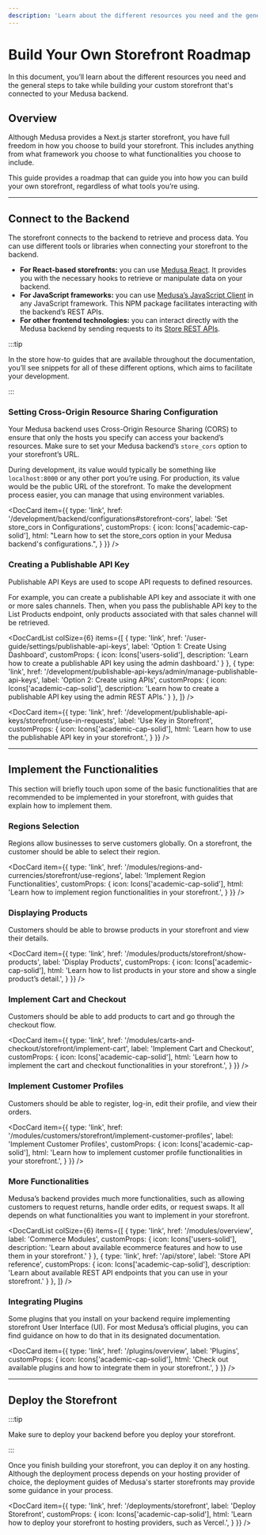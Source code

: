 ```yaml
---
description: 'Learn about the different resources you need and the general steps to take while building your custom storefront that is connected to your Medusa backend.'
---
```



# Build Your Own Storefront Roadmap

In this document, you’ll learn about the different resources you need and the general steps to take while building your custom storefront that's connected to your Medusa backend.

## Overview

Although Medusa provides a Next.js starter storefront, you have full freedom in how you choose to build your storefront. This includes anything from what framework you choose to what functionalities you choose to include.

This guide provides a roadmap that can guide you into how you can build your own storefront, regardless of what tools you’re using.

---

## Connect to the Backend

The storefront connects to the backend to retrieve and process data. You can use different tools or libraries when connecting your storefront to the backend.

- **For React-based storefronts:** you can use [Medusa React](../medusa-react/overview.md). It provides you with the necessary hooks to retrieve or manipulate data on your backend.
- **For JavaScript frameworks:** you can use [Medusa’s JavaScript Client](../js-client/overview.md) in any JavaScript framework. This NPM package facilitates interacting with the backend’s REST APIs.
- **For other frontend technologies:** you can interact directly with the Medusa backend by sending requests to its [Store REST APIs](/api/store).

:::tip

In the store how-to guides that are available throughout the documentation, you’ll see snippets for all of these different options, which aims to facilitate your development.

:::

### Setting Cross-Origin Resource Sharing Configuration

Your Medusa backend uses Cross-Origin Resource Sharing (CORS) to ensure that only the hosts you specify can access your backend’s resources. Make sure to set your Medusa backend’s `store_cors` option to your storefront’s URL.

During development, its value would typically be something like `localhost:8000` or any other port you’re using. For production, its value would be the public URL of the storefront. To make the development process easier, you can manage that using environment variables.

<DocCard item={{
  type: 'link',
  href: '/development/backend/configurations#storefront-cors',
  label: 'Set store_cors in Configurations',
  customProps: {
    icon: Icons['academic-cap-solid'],
    html: "Learn how to set the store_cors option in your Medusa backend's configurations.",
  }
}} />

### Creating a Publishable API Key

Publishable API Keys are used to scope API requests to defined resources.

For example, you can create a publishable API key and associate it with one or more sales channels. Then, when you pass the publishable API key to the List Products endpoint, only products associated with that sales channel will be retrieved.

<DocCardList colSize={6} items={[
  {
    type: 'link',
    href: '/user-guide/settings/publishable-api-keys',
    label: 'Option 1: Create Using Dashboard',
    customProps: {
      icon: Icons['users-solid'],
      description: 'Learn how to create a publishable API key using the admin dashboard.'
    }
  },
  {
    type: 'link',
    href: '/development/publishable-api-keys/admin/manage-publishable-api-keys',
    label: 'Option 2: Create using APIs',
    customProps: {
      icon: Icons['academic-cap-solid'],
      description: 'Learn how to create a publishable API key using the admin REST APIs.'
    }
  },
]} />

<DocCard item={{
  type: 'link',
  href: '/development/publishable-api-keys/storefront/use-in-requests',
  label: 'Use Key in Storefront',
  customProps: {
    icon: Icons['academic-cap-solid'],
    html: 'Learn how to use the publishable API key in your storefront.',
  }
}} />

---

## Implement the Functionalities

This section will briefly touch upon some of the basic functionalities that are recommended to be implemented in your storefront, with guides that explain how to implement them.

### Regions Selection

Regions allow businesses to serve customers globally. On a storefront, the customer should be able to select their region.

<DocCard item={{
  type: 'link',
  href: '/modules/regions-and-currencies/storefront/use-regions',
  label: 'Implement Region Functionalities',
  customProps: {
    icon: Icons['academic-cap-solid'],
    html: 'Learn how to implement region functionalities in your storefront.',
  }
}} />

### Displaying Products

Customers should be able to browse products in your storefront and view their details.

<DocCard item={{
  type: 'link',
  href: '/modules/products/storefront/show-products',
  label: 'Display Products',
  customProps: {
    icon: Icons['academic-cap-solid'],
    html: 'Learn how to list products in your store and show a single product’s detail.',
  }
}} />

### Implement Cart and Checkout

Customers should be able to add products to cart and go through the checkout flow.

<DocCard item={{
  type: 'link',
  href: '/modules/carts-and-checkout/storefront/implement-cart',
  label: 'Implement Cart and Checkout',
  customProps: {
    icon: Icons['academic-cap-solid'],
    html: 'Learn how to implement the cart and checkout functionalities in your storefront.',
  }
}} />

### Implement Customer Profiles

Customers should be able to register, log-in, edit their profile, and view their orders.

<DocCard item={{
  type: 'link',
  href: '/modules/customers/storefront/implement-customer-profiles',
  label: 'Implement Customer Profiles',
  customProps: {
    icon: Icons['academic-cap-solid'],
    html: 'Learn how to implement customer profile functionalities in your storefront.',
  }
}} />

### More Functionalities

Medusa’s backend provides much more functionalities, such as allowing customers to request returns, handle order edits, or request swaps. It all depends on what functionalities you want to implement in your storefront.

<DocCardList colSize={6} items={[
  {
    type: 'link',
    href: '/modules/overview',
    label: 'Commerce Modules',
    customProps: {
      icon: Icons['users-solid'],
      description: 'Learn about available ecommerce features and how to use them in your storefront.'
    }
  },
  {
    type: 'link',
    href: '/api/store',
    label: 'Store API reference',
    customProps: {
      icon: Icons['academic-cap-solid'],
      description: 'Learn about available REST API endpoints that you can use in your storefront.'
    }
  },
]} />

### Integrating Plugins

Some plugins that you install on your backend require implementing storefront User Interface (UI). For most Medusa’s official plugins, you can find guidance on how to do that in its designated documentation.

<DocCard item={{
  type: 'link',
  href: '/plugins/overview',
  label: 'Plugins',
  customProps: {
    icon: Icons['academic-cap-solid'],
    html: 'Check out available plugins and how to integrate them in your storefront.',
  }
}} />

---

## Deploy the Storefront

:::tip

Make sure to deploy your backend before you deploy your storefront.

:::

Once you finish building your storefront, you can deploy it on any hosting. Although the deployment process depends on your hosting provider of choice, the deployment guides of Medusa's starter storefronts may provide some guidance in your process.

<DocCard item={{
  type: 'link',
  href: '/deployments/storefront',
  label: 'Deploy Storefront',
  customProps: {
    icon: Icons['academic-cap-solid'],
    html: 'Learn how to deploy your storefront to hosting providers, such as Vercel.',
  }
}} />
